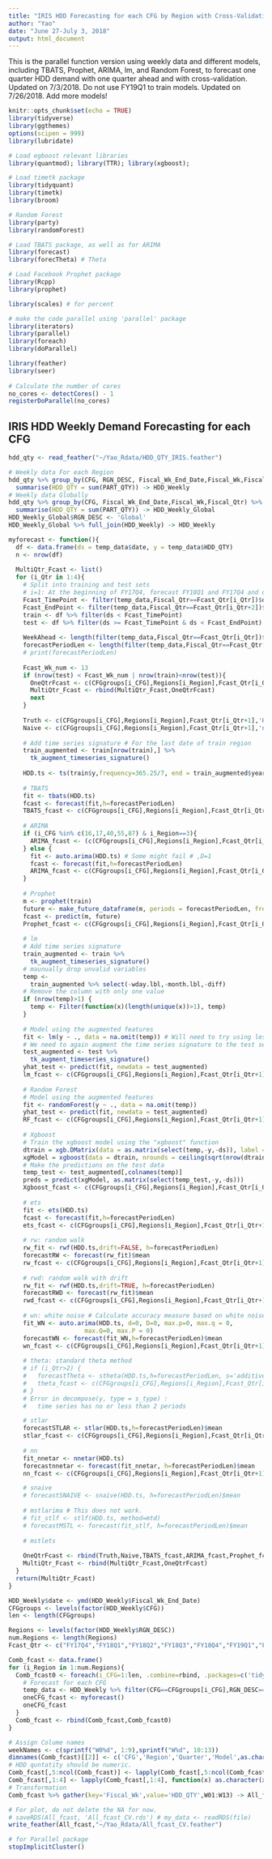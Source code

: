 ```yaml
---
title: "IRIS HDD Forecasting for each CFG by Region with Cross-Validation"
author: "Yao"
date: "June 27-July 3, 2018"
output: html_document
---
```


This is the parallel function version using weekly data and different models, including TBATS, Prophet, ARIMA, lm, and Random Forest, to forecast one quarter HDD demand with one quarter ahead and with cross-validation.
Updated on 7/3/2018. Do not use FY19Q1 to train models.
Updated on 7/26/2018. Add more models!

```r
knitr::opts_chunk$set(echo = TRUE)
library(tidyverse)
library(ggthemes)
options(scipen = 999)
library(lubridate)

# Load egboost relevant libraries
library(quantmod); library(TTR); library(xgboost);

# Load timetk package
library(tidyquant)
library(timetk)
library(broom)

# Random Forest
library(party)
library(randomForest)

# Load TBATS package, as well as for ARIMA
library(forecast)
library(forecTheta) # Theta

# Load Facebook Prophet package
library(Rcpp)
library(prophet)

library(scales) # for percent

# make the code parallel using 'parallel' package
library(iterators)
library(parallel)
library(foreach)
library(doParallel)

library(feather)
library(seer)
 
# Calculate the number of cores
no_cores <- detectCores() - 1
registerDoParallel(no_cores)
```

## IRIS HDD Weekly Demand Forecasting for each CFG

```r
hdd_qty <- read_feather("~/Yao_Rdata/HDD_QTY_IRIS.feather")

# Weekly data For each Region
hdd_qty %>% group_by(CFG, RGN_DESC, Fiscal_Wk_End_Date,Fiscal_Wk,Fiscal_Qtr) %>%
  summarise(HDD_QTY = sum(PART_QTY)) -> HDD_Weekly
# Weekly data Globally
hdd_qty %>% group_by(CFG, Fiscal_Wk_End_Date,Fiscal_Wk,Fiscal_Qtr) %>%
  summarise(HDD_QTY = sum(PART_QTY)) -> HDD_Weekly_Global
HDD_Weekly_Global$RGN_DESC <- 'Global'
HDD_Weekly_Global %>% full_join(HDD_Weekly) -> HDD_Weekly
```

```r
myforecast <- function(){
  df <- data.frame(ds = temp_data$date, y = temp_data$HDD_QTY)
  n <- nrow(df)
  
  MultiQtr_Fcast <- list()
  for (i_Qtr in 1:4){
    # Split into training and test sets
    # i=1: At the beginning of FY17Q4, forecast FY18Q1 and FY17Q4 and only calculate the accuracy of FY18Q1
    Fcast_TimePoint <- filter(temp_data,Fiscal_Qtr==Fcast_Qtr[i_Qtr])$date[1]
    Fcast_EndPoint <- filter(temp_data,Fiscal_Qtr==Fcast_Qtr[i_Qtr+2])$date[1]
    train <- df %>% filter(ds < Fcast_TimePoint)
    test <- df %>% filter(ds >= Fcast_TimePoint & ds < Fcast_EndPoint)
    
    WeekAhead <- length(filter(temp_data,Fiscal_Qtr==Fcast_Qtr[i_Qtr])$date)
    forecastPeriodLen <- length(filter(temp_data,Fiscal_Qtr==Fcast_Qtr[i_Qtr+1])$date) + WeekAhead
    # print(forecastPeriodLen)
    
    Fcast_Wk_num <- 13
    if (nrow(test) < Fcast_Wk_num | nrow(train)<nrow(test)){ 
      OneQtrFcast <- c(CFGgroups[i_CFG],Regions[i_Region],Fcast_Qtr[i_Qtr+1],rep(NA,Fcast_Wk_num+1))
      MultiQtr_Fcast <- rbind(MultiQtr_Fcast,OneQtrFcast)
      next
    }
    
    Truth <- c(CFGgroups[i_CFG],Regions[i_Region],Fcast_Qtr[i_Qtr+1],'HDD_QTY',tail(test$y,Fcast_Wk_num))
    Naive <- c(CFGgroups[i_CFG],Regions[i_Region],Fcast_Qtr[i_Qtr+1],'naive',tail(train$y,Fcast_Wk_num))
    
    # Add time series signature # For the last date of train region
    train_augmented <- train[nrow(train),] %>%
      tk_augment_timeseries_signature()
    
    HDD.ts <- ts(train$y,frequency=365.25/7, end = train_augmented$year+train_augmented$yday/365.25)
    
    # TBATS
    fit <- tbats(HDD.ts)
    fcast <- forecast(fit,h=forecastPeriodLen)
    TBATS_fcast <- c(CFGgroups[i_CFG],Regions[i_Region],Fcast_Qtr[i_Qtr+1],'TBATS',tail(fcast$mean,Fcast_Wk_num))
    
    # ARIMA
    if (i_CFG %in% c(16,17,40,55,87) & i_Region==3){
      ARIMA_fcast <- (c(CFGgroups[i_CFG],Regions[i_Region],Fcast_Qtr[i_Qtr+1],'ARIMA',rep(NA,Fcast_Wk_num)))
    } else {
      fit <- auto.arima(HDD.ts) # Some might fail # ,D=1
      fcast <- forecast(fit,h=forecastPeriodLen)
      ARIMA_fcast <- c(CFGgroups[i_CFG],Regions[i_Region],Fcast_Qtr[i_Qtr+1],'ARIMA',tail(fcast$mean,Fcast_Wk_num))
    }
    
    # Prophet
    m <- prophet(train)
    future <- make_future_dataframe(m, periods = forecastPeriodLen, freq = 'week',include_history = FALSE)
    fcast <- predict(m, future)
    Prophet_fcast <- c(CFGgroups[i_CFG],Regions[i_Region],Fcast_Qtr[i_Qtr+1],'Prophet',tail(fcast$yhat,Fcast_Wk_num))
    
    # lm
    # Add time series signature
    train_augmented <- train %>%
      tk_augment_timeseries_signature()
    # maunually drop unvalid variables
    temp <-
      train_augmented %>% select(-wday.lbl,-month.lbl,-diff)
    # Remove the column with only one value
    if (nrow(temp)>1) {
      temp <- Filter(function(x)(length(unique(x))>1), temp)
    }
    
    # Model using the augmented features
    fit <- lm(y ~ ., data = na.omit(temp)) # Will need to try using less number of features! Avoid overfitting.
    # We need to again augment the time series signature to the test set.
    test_augmented <- test %>%
      tk_augment_timeseries_signature()
    yhat_test <- predict(fit, newdata = test_augmented)
    lm_fcast <- c(CFGgroups[i_CFG],Regions[i_Region],Fcast_Qtr[i_Qtr+1],'lm',tail(yhat_test,Fcast_Wk_num))
    
    # Random Forest
    # Model using the augmented features
    fit <- randomForest(y ~ ., data = na.omit(temp))
    yhat_test <- predict(fit, newdata = test_augmented)
    RF_fcast <- c(CFGgroups[i_CFG],Regions[i_Region],Fcast_Qtr[i_Qtr+1],'RF',tail(yhat_test,Fcast_Wk_num))
    
    # Xgboost
    # Train the xgboost model using the "xgboost" function
    dtrain = xgb.DMatrix(data = as.matrix(select(temp,-y,-ds)), label = temp$y)
    xgModel = xgboost(data = dtrain, nrounds = ceiling(sqrt(nrow(dtrain)))) # sqrt(nrow(dtrain)), I guess
    # Make the predictions on the test data
    temp_test <- test_augmented[,colnames(temp)]
    preds = predict(xgModel, as.matrix(select(temp_test,-y,-ds)))
    Xgboost_fcast <- c(CFGgroups[i_CFG],Regions[i_Region],Fcast_Qtr[i_Qtr+1],'Xgboost',tail(preds,Fcast_Wk_num))
    
    # ets
    fit <- ets(HDD.ts)
    fcast <- forecast(fit,h=forecastPeriodLen)
    ets_fcast <- c(CFGgroups[i_CFG],Regions[i_Region],Fcast_Qtr[i_Qtr+1],'ets',tail(fcast$mean,Fcast_Wk_num))
   
    # rw: random walk
    rw_fit <- rwf(HDD.ts,drift=FALSE, h=forecastPeriodLen)
    forecastRW <- forecast(rw_fit)$mean
    rw_fcast <- c(CFGgroups[i_CFG],Regions[i_Region],Fcast_Qtr[i_Qtr+1],'rw',tail(forecastRW,Fcast_Wk_num))
    
    # rwd: random walk with drift
    rw_fit <- rwf(HDD.ts,drift=TRUE, h=forecastPeriodLen)
    forecastRWD <- forecast(rw_fit)$mean
    rwd_fcast <- c(CFGgroups[i_CFG],Regions[i_Region],Fcast_Qtr[i_Qtr+1],'rwd',tail(forecastRWD,Fcast_Wk_num))
    
    # wn: white noise # Calculate accuracy measure based on white noise process
    fit_WN <- auto.arima(HDD.ts, d=0, D=0, max.p=0, max.q = 0,
                     max.Q=0, max.P = 0)
    forecastWN <- forecast(fit_WN,h=forecastPeriodLen)$mean
    wn_fcast <- c(CFGgroups[i_CFG],Regions[i_Region],Fcast_Qtr[i_Qtr+1],'wn',tail(forecastWN,Fcast_Wk_num))
    
    # theta: standard theta method
    # if (i_Qtr>2) {
    #   forecastTheta <- stheta(HDD.ts,h=forecastPeriodLen, s='additive')$mean
    #   theta_fcast <- c(CFGgroups[i_CFG],Regions[i_Region],Fcast_Qtr[i_Qtr+1],'theta',tail(forecastTheta,Fcast_Wk_num))
    # }
    # Error in decompose(y, type = s_type) : 
    #   time series has no or less than 2 periods

    # stlar
    forecastSTLAR <- stlar(HDD.ts,h=forecastPeriodLen)$mean
    stlar_fcast <- c(CFGgroups[i_CFG],Regions[i_Region],Fcast_Qtr[i_Qtr+1],'stlar',tail(forecastSTLAR,Fcast_Wk_num))
    
    # nn
    fit_nnetar <- nnetar(HDD.ts)
    forecastnnetar <- forecast(fit_nnetar, h=forecastPeriodLen)$mean
    nn_fcast <- c(CFGgroups[i_CFG],Regions[i_Region],Fcast_Qtr[i_Qtr+1],'nn',tail(forecastnnetar,Fcast_Wk_num))

    # snaive
    # forecastSNAIVE <- snaive(HDD.ts, h=forecastPeriodLen)$mean
    
    # mstlarima # This does not work.
    # fit_stlf <- stlf(HDD.ts, method=mtd)
    # forecastMSTL <- forecast(fit_stlf, h=forecastPeriodLen)$mean
    
    # mstlets
    
    OneQtrFcast <- rbind(Truth,Naive,TBATS_fcast,ARIMA_fcast,Prophet_fcast,lm_fcast,RF_fcast,Xgboost_fcast,ets_fcast,rw_fcast,rwd_fcast,wn_fcast,stlar_fcast,nn_fcast)
    MultiQtr_Fcast <- rbind(MultiQtr_Fcast,OneQtrFcast)
  }
  return(MultiQtr_Fcast)
}
```


```r
HDD_Weekly$date <- ymd(HDD_Weekly$Fiscal_Wk_End_Date)
CFGgroups <- levels(factor(HDD_Weekly$CFG))
len <- length(CFGgroups)

Regions <- levels(factor(HDD_Weekly$RGN_DESC))
num.Regions <- length(Regions)
Fcast_Qtr <- c("FY17Q4","FY18Q1","FY18Q2","FY18Q3","FY18Q4","FY19Q1","FY19Q2") # This is the time point where you forecast.

Comb_fcast <- data.frame()
for (i_Region in 1:num.Regions){
  Comb_fcast0 <- foreach(i_CFG=1:len, .combine=rbind, .packages=c('tidyverse','forecast','forecTheta','seer','Rcpp','ggthemes','lubridate','tidyquant','timetk','prophet','randomForest','party','quantmod','TTR','xgboost')) %dopar% {
    # Forecast for each CFG
    temp_data <- HDD_Weekly %>% filter(CFG==CFGgroups[i_CFG],RGN_DESC==Regions[i_Region])
    oneCFG_fcast <- myforecast()
    oneCFG_fcast
  }
  Comb_fcast <- rbind(Comb_fcast,Comb_fcast0)
}

# Assign Colume names
weekNames <- c(sprintf("W0%d", 1:9),sprintf("W%d", 10:13))
dimnames(Comb_fcast)[[2]] <- c('CFG','Region','Quarter','Model',as.character(weekNames))
# HDD quntatity should be numeric.
Comb_fcast[,5:ncol(Comb_fcast)] <- lapply(Comb_fcast[,5:ncol(Comb_fcast)], function(x) as.numeric(as.character(x)))
Comb_fcast[,1:4] <- lapply(Comb_fcast[,1:4], function(x) as.character(x))
# Transformation
Comb_fcast %>% gather(key='Fiscal_Wk',value='HDD_QTY',W01:W13) -> All_fcast

# For plot, do not delete the NA for now.
# saveRDS(All_fcast, 'All_fcast_CV.rds') # my_data <- readRDS(file)
write_feather(All_fcast,"~/Yao_Rdata/All_fcast_CV.feather")
```

```r
# for Parallel package
stopImplicitCluster()
```
